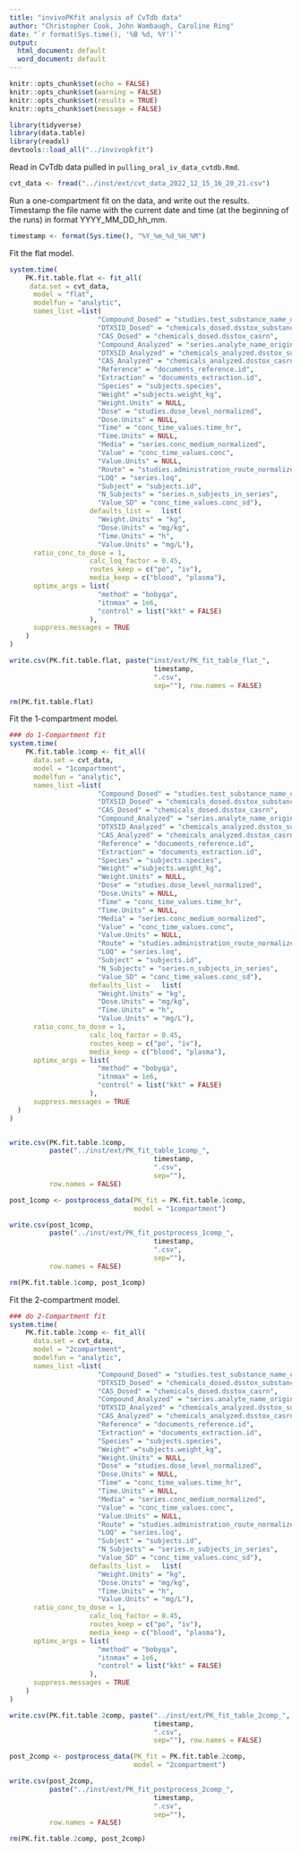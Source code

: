 ```yaml
---
title: "invivoPKfit analysis of CvTdb data"
author: "Christopher Cook, John Wambaugh, Caroline Ring"
date: "`r format(Sys.time(), '%B %d, %Y')`"
output:
  html_document: default
  word_document: default
---
```


```r
knitr::opts_chunk$set(echo = FALSE)
knitr::opts_chunk$set(warning = FALSE)
knitr::opts_chunk$set(results = TRUE)
knitr::opts_chunk$set(message = FALSE)
```

```r
library(tidyverse)
library(data.table)
library(readxl)
devtools::load_all("../invivopkfit")
```

Read in CvTdb data pulled in `pulling_oral_iv_data_cvtdb.Rmd`.

```r
cvt_data <- fread("../inst/ext/cvt_data_2022_12_15_16_20_21.csv")
```

Run a one-compartment fit on the data, and write out the results. Timestamp the file name with the current date and time (at the beginning of the runs) in format YYYY_MM_DD_hh_mm.

```r
timestamp <- format(Sys.time(), "%Y_%m_%d_%H_%M")
```

Fit the flat model.

```r

system.time(
    PK.fit.table.flat <- fit_all(
     data.set = cvt_data,
      model = "flat",
      modelfun = "analytic",
      names_list =list(
                      "Compound_Dosed" = "studies.test_substance_name_original",
                      "DTXSID_Dosed" = "chemicals_dosed.dsstox_substance_id",
                      "CAS_Dosed" = "chemicals_dosed.dsstox_casrn",
                      "Compound_Analyzed" = "series.analyte_name_original",
                      "DTXSID_Analyzed" = "chemicals_analyzed.dsstox_substance_id",
                      "CAS_Analyzed" = "chemicals_analyzed.dsstox_casrn",
                      "Reference" = "documents_reference.id",
                      "Extraction" = "documents_extraction.id",
                      "Species" = "subjects.species",
                      "Weight" ="subjects.weight_kg",
                      "Weight.Units" = NULL,
                      "Dose" = "studies.dose_level_normalized",
                      "Dose.Units" = NULL,
                      "Time" = "conc_time_values.time_hr",
                      "Time.Units" = NULL,
                      "Media" = "series.conc_medium_normalized",
                      "Value" = "conc_time_values.conc",
                      "Value.Units" = NULL,
                      "Route" = "studies.administration_route_normalized",
                      "LOQ" = "series.loq",
                      "Subject" = "subjects.id",
                      "N_Subjects" = "series.n_subjects_in_series",
                      "Value_SD" = "conc_time_values.conc_sd"),
                    defaults_list =   list(
                      "Weight.Units" = "kg",
                      "Dose.Units" = "mg/kg",
                      "Time.Units" = "h",
                      "Value.Units" = "mg/L"),
      ratio_conc_to_dose = 1,
                    calc_loq_factor = 0.45,
                    routes_keep = c("po", "iv"),
                    media_keep = c("blood", "plasma"),
      optimx_args = list(
                      "method" = "bobyqa",
                      "itnmax" = 1e6,
                      "control" = list("kkt" = FALSE)
                    ),
      suppress.messages = TRUE
    )
)

write.csv(PK.fit.table.flat, paste("inst/ext/PK_fit_table_flat_",
                                    timestamp,
                                    ".csv",
                                    sep=""), row.names = FALSE)

rm(PK.fit.table.flat)
```


Fit the 1-compartment model.

```r

### do 1-Compartment fit
system.time(
    PK.fit.table.1comp <- fit_all(
      data.set = cvt_data,
      model = "1compartment",
      modelfun = "analytic",
      names_list =list(
                      "Compound_Dosed" = "studies.test_substance_name_original",
                      "DTXSID_Dosed" = "chemicals_dosed.dsstox_substance_id",
                      "CAS_Dosed" = "chemicals_dosed.dsstox_casrn",
                      "Compound_Analyzed" = "series.analyte_name_original",
                      "DTXSID_Analyzed" = "chemicals_analyzed.dsstox_substance_id",
                      "CAS_Analyzed" = "chemicals_analyzed.dsstox_casrn",
                      "Reference" = "documents_reference.id",
                      "Extraction" = "documents_extraction.id",
                      "Species" = "subjects.species",
                      "Weight" ="subjects.weight_kg",
                      "Weight.Units" = NULL,
                      "Dose" = "studies.dose_level_normalized",
                      "Dose.Units" = NULL,
                      "Time" = "conc_time_values.time_hr",
                      "Time.Units" = NULL,
                      "Media" = "series.conc_medium_normalized",
                      "Value" = "conc_time_values.conc",
                      "Value.Units" = NULL,
                      "Route" = "studies.administration_route_normalized",
                      "LOQ" = "series.loq",
                      "Subject" = "subjects.id",
                      "N_Subjects" = "series.n_subjects_in_series",
                      "Value_SD" = "conc_time_values.conc_sd"),
                    defaults_list =   list(
                      "Weight.Units" = "kg",
                      "Dose.Units" = "mg/kg",
                      "Time.Units" = "h",
                      "Value.Units" = "mg/L"),
      ratio_conc_to_dose = 1,
                    calc_loq_factor = 0.45,
                    routes_keep = c("po", "iv"),
                    media_keep = c("blood", "plasma"),
      optimx_args = list(
                      "method" = "bobyqa",
                      "itnmax" = 1e6,
                      "control" = list("kkt" = FALSE)
                    ),
      suppress.messages = TRUE
  )
)


write.csv(PK.fit.table.1comp,
          paste("../inst/ext/PK_fit_table_1comp_",
                                    timestamp,
                                    ".csv",
                                    sep=""),
          row.names = FALSE)

post_1comp <- postprocess_data(PK_fit = PK.fit.table.1comp,
                               model = "1compartment")

write.csv(post_1comp,
          paste("../inst/ext/PK_fit_postprocess_1comp_",
                                    timestamp,
                                    ".csv",
                                    sep=""),
          row.names = FALSE)

rm(PK.fit.table.1comp, post_1comp)

```

Fit the 2-compartment model.

```r
### do 2-Compartment fit
system.time(
    PK.fit.table.2comp <- fit_all(
      data.set = cvt_data,
      model = "2compartment",
      modelfun = "analytic",
      names_list =list(
                      "Compound_Dosed" = "studies.test_substance_name_original",
                      "DTXSID_Dosed" = "chemicals_dosed.dsstox_substance_id",
                      "CAS_Dosed" = "chemicals_dosed.dsstox_casrn",
                      "Compound_Analyzed" = "series.analyte_name_original",
                      "DTXSID_Analyzed" = "chemicals_analyzed.dsstox_substance_id",
                      "CAS_Analyzed" = "chemicals_analyzed.dsstox_casrn",
                      "Reference" = "documents_reference.id",
                      "Extraction" = "documents_extraction.id",
                      "Species" = "subjects.species",
                      "Weight" ="subjects.weight_kg",
                      "Weight.Units" = NULL,
                      "Dose" = "studies.dose_level_normalized",
                      "Dose.Units" = NULL,
                      "Time" = "conc_time_values.time_hr",
                      "Time.Units" = NULL,
                      "Media" = "series.conc_medium_normalized",
                      "Value" = "conc_time_values.conc",
                      "Value.Units" = NULL,
                      "Route" = "studies.administration_route_normalized",
                      "LOQ" = "series.loq",
                      "Subject" = "subjects.id",
                      "N_Subjects" = "series.n_subjects_in_series",
                      "Value_SD" = "conc_time_values.conc_sd"),
                    defaults_list =   list(
                      "Weight.Units" = "kg",
                      "Dose.Units" = "mg/kg",
                      "Time.Units" = "h",
                      "Value.Units" = "mg/L"),
      ratio_conc_to_dose = 1,
                    calc_loq_factor = 0.45,
                    routes_keep = c("po", "iv"),
                    media_keep = c("blood", "plasma"),
      optimx_args = list(
                      "method" = "bobyqa",
                      "itnmax" = 1e6,
                      "control" = list("kkt" = FALSE)
                    ),
      suppress.messages = TRUE
    )
)

write.csv(PK.fit.table.2comp, paste("../inst/ext/PK_fit_table_2comp_",
                                    timestamp,
                                    ".csv",
                                    sep=""), row.names = FALSE)

post_2comp <- postprocess_data(PK_fit = PK.fit.table.2comp,
                               model = "2compartment")

write.csv(post_2comp,
          paste("../inst/ext/PK_fit_postprocess_2comp_",
                                    timestamp,
                                    ".csv",
                                    sep=""),
          row.names = FALSE)

rm(PK.fit.table.2comp, post_2comp)
```
